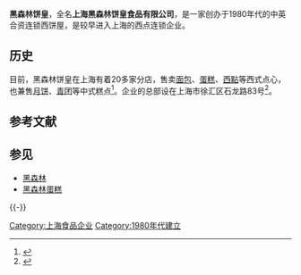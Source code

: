 {{Infobox_Company
|company_name = 上海黑森林饼皇食品有限公司<br />黑森林饼皇
|company_logo = <!-- 檔案不存在 [[file:black_forest_bread.gif|138px]] -->
|company_type = 合资企业
|company_slogan = 
|foundation = 1980年代的上海
|location = [[中华人民共和国|中国]][[上海市|上海市]][[徐汇区|徐汇区]]
|key_people = 
|num_employees  = 
|industry = 食品业
|products = 蛋糕、面包、西饼、中式点心
|revenue = 
|parent = 
|subsid = 
|homepage =  
}}

'''黑森林饼皇'''，全名'''上海黑森林饼皇食品有限公司'''，是一家创办于1980年代的中英合资连锁西饼屋，是较早进入上海的西点连锁企业。

== 历史 ==
目前，黑森林饼皇在上海有着20多家分店，售卖[[面包|面包]]、[[蛋糕|蛋糕]]、[[西點|西點]]等西式点心，也兼售[[月饼|月饼]]、[[青团|青团]]等中式糕点<ref name="大众点评网">{{cite web |url = http://www.dianping.com/search/keyword/1/0_黑森林饼皇/g0p1 |title = 黑森林饼皇网店 |date = 2011-11-17 |location = 中国 |publisher = [[大众点评网|大众点评网]]}}</ref>。企业的总部设在上海市徐汇区石龙路83号<ref name="徐汇区档案局">{{cite web |url = http://daj.xh.sh.cn:8082/xhdainfoplat/platformData/infoplat/pub/xhda_152/docs/201012/d_88119.html |title = 徐汇区档案局-社区商业中支持商贸企业实施走出去战略工作 |date = 2010-12 |location = 上海 |publisher = 徐汇区档案局 }}{{Dead link|date=2019年11月 |bot=InternetArchiveBot |fix-attempted=yes }}</ref>。

== 参考文献 ==
{{Reflist}}

== 参见 ==
* [[黑森林|黑森林]]
* [[黑森林蛋糕|黑森林蛋糕]]

{{-}}
{{上海饮食}}

{{DEFAULTSORT:Hei黑}}
[[Category:上海食品企业|Category:上海食品企业]]
[[Category:1980年代建立|Category:1980年代建立]]